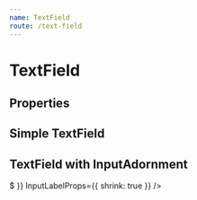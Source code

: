 ```yaml
---
name: TextField
route: /text-field
---
```



# TextField

## Properties

<PropsTable of={TextField} />

## Simple TextField

<Playground>
    <TextField placeholder='Description' />
</Playground>

## TextField with InputAdornment

<Playground>
    <TextField
        type='number'
        label='Price'
        InputProps={{
            startAdornment: <InputAdornment position='start'>$</InputAdornment>
        }}
        InputLabelProps={{ shrink: true }}
    />
</Playground>
